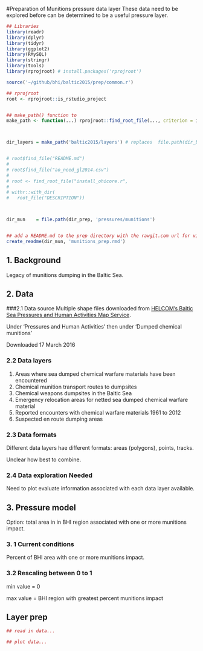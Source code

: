 #Preparation of Munitions pressure data layer 
These data need to be explored before can be determined to be a useful pressure layer.  

```r

## Libraries
library(readr)
library(dplyr)
library(tidyr)
library(ggplot2)
library(RMySQL)
library(stringr)
library(tools)
library(rprojroot) # install.packages('rprojroot')

source('~/github/bhi/baltic2015/prep/common.r')

## rprojroot
root <- rprojroot::is_rstudio_project


## make_path() function to 
make_path <- function(...) rprojroot::find_root_file(..., criterion = is_rstudio_project)



dir_layers = make_path('baltic2015/layers') # replaces  file.path(dir_baltic, 'layers')


# root$find_file("README.md")
# 
# root$find_file("ao_need_gl2014.csv")
# 
# root <- find_root_file("install_ohicore.r", 
# 
# withr::with_dir(
#   root_file("DESCRIPTION"))



dir_mun    = file.path(dir_prep, 'pressures/munitions')


## add a README.md to the prep directory with the rawgit.com url for viewing on GitHub
create_readme(dir_mun, 'munitions_prep.rmd')
```

## 1. Background
Legacy of munitions dumping in the Baltic Sea.


## 2. Data

###2.1 Data source
Multiple shape files downloaded from [HELCOM's Baltic Sea Pressures and Human Activities Map Service](http://maps.helcom.fi/website/Pressures/index.html).  

Under 'Pressures and Human Activities' then under 'Dumped chemical munitions'  

Downloaded 17 March 2016  

### 2.2 Data layers
1. Areas where sea dumped chemical warfare materials have been encountered  
2. Chemical munition transport routes to dumpsites  
3. Chemical weapons dumpsites in the Baltic Sea  
4. Emergency relocation areas for netted sea dumped chemical warfare material  
5. Reported encounters with chemical warfare materials 1961 to 2012  
6. Suspected en route dumping areas  

### 2.3 Data formats
Different data layers hae different formats: areas (polygons), points, tracks.  

Unclear how best to combine.  

### 2.4 Data exploration Needed
Need to plot evaluate information associated with each data layer available.  

## 3. Pressure model
Option: total area in in BHI region associated with one or more munitions impact.

### 3. 1 Current conditions
Percent of BHI area with one or more munitions impact.  

### 3.2 Rescaling between 0 to 1

min value = 0

max value = BHI region with greatest percent munitions impact  


## Layer prep

```r
## read in data...

## plot data...

```
